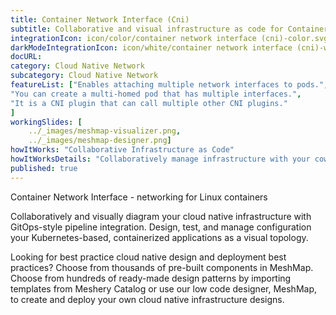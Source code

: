 ```yaml
---
title: Container Network Interface (Cni)  
subtitle: Collaborative and visual infrastructure as code for Container Network Interface (Cni)
integrationIcon: icon/color/container network interface (cni)-color.svg
darkModeIntegrationIcon: icon/white/container network interface (cni)-white.svg
docURL: 
category: Cloud Native Network
subcategory: Cloud Native Network
featureList: ["Enables attaching multiple network interfaces to pods.",
"You can create a multi-homed pod that has multiple interfaces.",
"It is a CNI plugin that can call multiple other CNI plugins."
]
workingSlides: [
    ../_images/meshmap-visualizer.png,
    ../_images/meshmap-designer.png]
howItWorks: "Collaborative Infrastructure as Code"
howItWorksDetails: "Collaboratively manage infrastructure with your coworkers synchronously sharing the same designs."
published: true
---
```

<p>
    Container Network Interface - networking for Linux containers
</p>
<p>
    Collaboratively and visually diagram your cloud native infrastructure with GitOps-style pipeline integration. Design, test, and manage configuration your Kubernetes-based, containerized applications as a visual topology.
</p>
<p>
    Looking for best practice cloud native design and deployment best practices? Choose from thousands of pre-built components in MeshMap. Choose from hundreds of ready-made design patterns by importing templates from Meshery Catalog or use our low code designer, MeshMap, to create and deploy your own cloud native infrastructure designs.
</p>